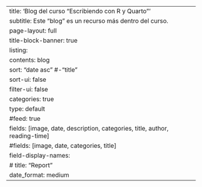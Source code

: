 ---
title: 'Blog del curso "Escribiendo con R y Quarto"'
subtitle: Este "blog" es un recurso más dentro del curso. 
page-layout: full
title-block-banner: true
listing:
  contents: blog
  sort: "date asc"    #-"title"
  sort-ui: false
  filter-ui: false
  categories: true
  type: default
  #feed: true
  fields: [image, date, description, categories, title, author, reading-time]
  #fields: [image, date, categories, title]
  field-display-names:
    # title: "Report"
    date_format: medium
---
